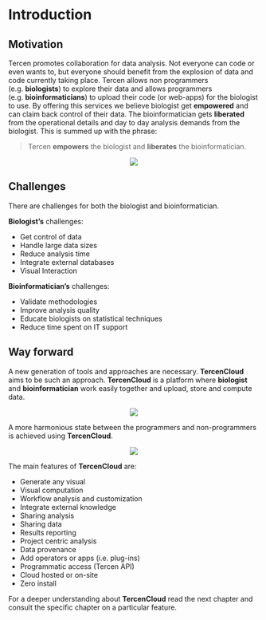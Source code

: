 # Introduction

## Motivation {-}

Tercen  promotes collaboration for data analysis. Not everyone can code or even wants to,  but everyone should benefit from the explosion of data and code currently taking place.
Tercen allows non programmers (e.g. __biologists__) to explore their data and allows programmers (e.g. __bioinformaticians__) to upload their code (or web-apps) for the biologist to use. By offering this services we believe biologist get __empowered__ and can claim back control of their data. The bioinformatician gets __liberated__ from the operational details and  day to day analysis demands from the biologist. This is summed up with the phrase:

> Tercen __empowers__ the biologist and __liberates__ the bioinformatician.

<center>![](images/stairs.png)</center>


## Challenges {-}

There are challenges for both the biologist and bioinformatician.

__Biologist's__ challenges:

* Get control of data
* Handle large data sizes
* Reduce analysis time
* Integrate external databases
* Visual Interaction

__Bioinformatician's__ challenges:

* Validate methodologies
* Improve analysis quality
* Educate biologists on statistical techniques
* Reduce time spent on IT support


## Way forward {-}

A new generation of tools and approaches are necessary. __TercenCloud__ aims to be such an approach. __TercenCloud__ is a platform where __biologist__ and __bioinformatician__ work easily together and upload, store and compute data.

<center>![](images/tercencloud.png)</center>

A more harmonious state between the programmers and non-programmers is achieved using __TercenCloud__.

<center>![](images/harmony.png)</center>

The main features of __TercenCloud__ are:

* Generate any visual
* Visual computation
* Workflow analysis and customization
* Integrate external knowledge
* Sharing analysis
* Sharing data
* Results reporting
* Project centric analysis
* Data provenance
* Add operators or apps (i.e. plug-ins)
* Programmatic access (Tercen API)
* Cloud hosted or on-site
* Zero install


For a deeper understanding about __TercenCloud__ read the next chapter and consult the specific chapter on a particular feature.
